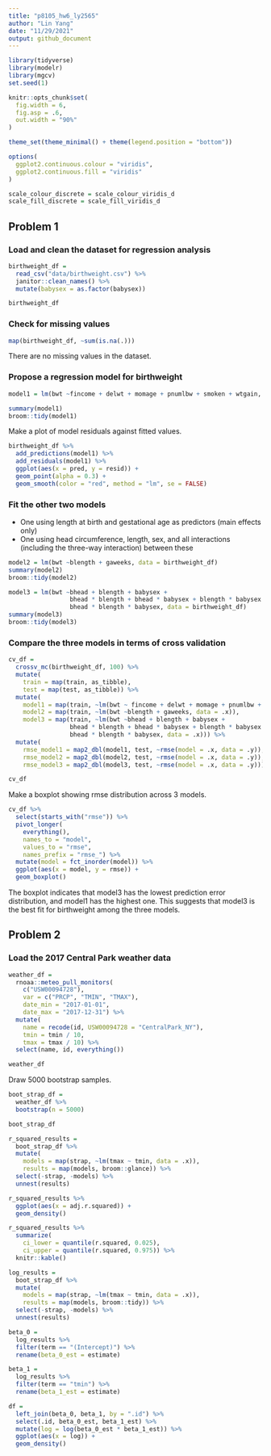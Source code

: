 ```yaml
---
title: "p8105_hw6_ly2565"
author: "Lin Yang"
date: "11/29/2021"
output: github_document
---
```


```r
library(tidyverse)
library(modelr)
library(mgcv)
set.seed(1)

knitr::opts_chunk$set(
  fig.width = 6,
  fig.asp = .6,
  out.width = "90%"
)

theme_set(theme_minimal() + theme(legend.position = "bottom"))

options(
  ggplot2.continuous.colour = "viridis",
  ggplot2.continuous.fill = "viridis"
)

scale_colour_discrete = scale_colour_viridis_d
scale_fill_discrete = scale_fill_viridis_d
```

## Problem 1

### Load and clean the dataset for regression analysis
```r
birthweight_df = 
  read_csv("data/birthweight.csv") %>% 
  janitor::clean_names() %>% 
  mutate(babysex = as.factor(babysex))

birthweight_df
```

### Check for missing values
```r
map(birthweight_df, ~sum(is.na(.)))
```
There are no missing values in the dataset. 

### Propose a regression model for birthweight


```r
model1 = lm(bwt ~fincome + delwt + momage + pnumlbw + smoken + wtgain, data = birthweight_df)

summary(model1)
broom::tidy(model1)
```

Make a plot of model residuals against fitted values.
```r
birthweight_df %>% 
  add_predictions(model1) %>% 
  add_residuals(model1) %>% 
  ggplot(aes(x = pred, y = resid)) +
  geom_point(alpha = 0.3) +
  geom_smooth(color = "red", method = "lm", se = FALSE)
```

### Fit the other two models

* One using length at birth and gestational age as predictors (main effects only)
* One using head circumference, length, sex, and all interactions (including the three-way interaction) between these
```r
model2 = lm(bwt ~blength + gaweeks, data = birthweight_df)
summary(model2)
broom::tidy(model2)

model3 = lm(bwt ~bhead + blength + babysex + 
                 bhead * blength + bhead * babysex + blength * babysex +
                 bhead * blength * babysex, data = birthweight_df)
summary(model3)
broom::tidy(model3)
```

### Compare the three models in terms of cross validation
```r
cv_df =
  crossv_mc(birthweight_df, 100) %>% 
  mutate(
    train = map(train, as_tibble),
    test = map(test, as_tibble)) %>% 
  mutate(
    model1 = map(train, ~lm(bwt ~ fincome + delwt + momage + pnumlbw + smoken + wtgain, data = .x)),
    model2 = map(train, ~lm(bwt ~blength + gaweeks, data = .x)),
    model3 = map(train, ~lm(bwt ~bhead + blength + babysex + 
                 bhead * blength + bhead * babysex + blength * babysex +
                 bhead * blength * babysex, data = .x))) %>% 
  mutate(
    rmse_model1 = map2_dbl(model1, test, ~rmse(model = .x, data = .y)),
    rmse_model2 = map2_dbl(model2, test, ~rmse(model = .x, data = .y)),
    rmse_model3 = map2_dbl(model3, test, ~rmse(model = .x, data = .y)))

cv_df 
```

Make a boxplot showing rmse distribution across 3 models.
```r
cv_df %>% 
  select(starts_with("rmse")) %>% 
  pivot_longer(
    everything(),
    names_to = "model", 
    values_to = "rmse",
    names_prefix = "rmse_") %>% 
  mutate(model = fct_inorder(model)) %>% 
  ggplot(aes(x = model, y = rmse)) + 
  geom_boxplot()
```
The boxplot indicates that model3 has the lowest prediction error distribution, and model1 has the highest one. This suggests that model3 is the best fit for birthweight among the three models. 

## Problem 2

### Load the 2017 Central Park weather data

```r
weather_df = 
  rnoaa::meteo_pull_monitors(
    c("USW00094728"),
    var = c("PRCP", "TMIN", "TMAX"), 
    date_min = "2017-01-01",
    date_max = "2017-12-31") %>%
  mutate(
    name = recode(id, USW00094728 = "CentralPark_NY"),
    tmin = tmin / 10,
    tmax = tmax / 10) %>%
  select(name, id, everything())

weather_df
```


Draw 5000 bootstrap samples.
```r
boot_strap_df = 
  weather_df %>% 
  bootstrap(n = 5000)

boot_strap_df
```

```r
r_squared_results = 
  boot_strap_df %>% 
  mutate(
    models = map(strap, ~lm(tmax ~ tmin, data = .x)),
    results = map(models, broom::glance)) %>%
  select(-strap, -models) %>% 
  unnest(results)

r_squared_results %>% 
  ggplot(aes(x = adj.r.squared)) +
  geom_density()

r_squared_results %>% 
  summarize(
    ci_lower = quantile(r.squared, 0.025),
    ci_upper = quantile(r.squared, 0.975)) %>% 
  knitr::kable()
```

```r
log_results = 
  boot_strap_df %>% 
  mutate(
    models = map(strap, ~lm(tmax ~ tmin, data = .x)),
    results = map(models, broom::tidy)) %>%
  select(-strap, -models) %>% 
  unnest(results)

beta_0 = 
  log_results %>% 
  filter(term == "(Intercept)") %>% 
  rename(beta_0_est = estimate)

beta_1 = 
  log_results %>% 
  filter(term == "tmin") %>% 
  rename(beta_1_est = estimate)

df = 
  left_join(beta_0, beta_1, by = ".id") %>% 
  select(.id, beta_0_est, beta_1_est) %>% 
  mutate(log = log(beta_0_est * beta_1_est)) %>% 
  ggplot(aes(x = log)) +
  geom_density()

  
```



